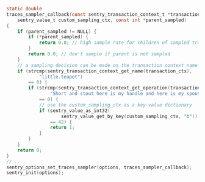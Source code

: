 ```c
static double
traces_sampler_callback(const sentry_transaction_context_t *transaction_ctx,
    sentry_value_t custom_sampling_ctx, const int *parent_sampled)
{
    if (parent_sampled != NULL) {
        if (*parent_sampled) {
            return 0.8; // high sample rate for children of sampled transactions
        }
        return 0.0; // don't sample if parent is not sampled
    }
    // a sampling decision can be made on the transaction context name and operation
    if (strcmp(sentry_transaction_context_get_name(transaction_ctx),
            "little.teapot")
        == 0) {
        if (strcmp(sentry_transaction_context_get_operation(transaction_ctx),
                "Short and stout here is my handle and here is my spout")
            == 0) {
            // use the custom_sampling_ctx as a key-value dictionary
            if (sentry_value_as_int32(
                    sentry_value_get_by_key(custom_sampling_ctx, "b"))
                == 42) {
                return 1;
            }
        }
    }
    return 0;
}
// ...
sentry_options_set_traces_sampler(options, traces_sampler_callback);
sentry_init(options);
```
